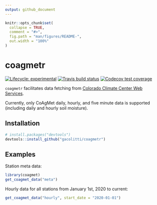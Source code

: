 ```yaml
---
output: github_document
---
```


<!-- README.md is generated from README.Rmd. Please edit that file -->

```r
knitr::opts_chunk$set(
  collapse = TRUE,
  comment = "#>",
  fig.path = "man/figures/README-",
  out.width = "100%"
)
```
# coagmetr

<!-- badges: start -->
[![Lifecycle: experimental](https://img.shields.io/badge/lifecycle-experimental-orange.svg)](https://www.tidyverse.org/lifecycle/#experimental)
[![Travis build status](https://travis-ci.org/gacolitti/coagmetr.svg?branch=master)](https://travis-ci.org/gacolitti/coagmetr)
[![Codecov test coverage](https://codecov.io/gh/gacolitti/coagmetr/branch/master/graph/badge.svg)](https://codecov.io/gh/gacolitti/coagmetr?branch=master)
<!-- badges: end -->

`coagmetr` facilitates data fetching from [Colorado Climate Center Web Services](https://coagmet.colostate.edu/cgi-bin/web_services.pl).

Currently, only CoAgMet daily, hourly, and five minute data is supported (including daily and hourly soil moisture).

## Installation

```r
# install.packages("devtools")
devtools::install_github("gacolitti/coagmetr")
```
## Examples

Station meta data:

```r
library(coagmet)
get_coagmet_data("meta")
```

Hourly data for all stations from January 1st, 2020 to current:

```r
get_coagmet_data("hourly", start_date = "2020-01-01")
```


